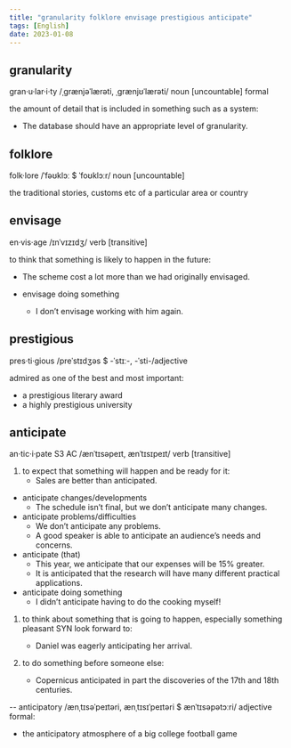 ```yaml
---
title: "granularity folklore envisage prestigious anticipate"
tags: [English]
date: 2023-01-08
---
```


## granularity

gran·u·lar·i·ty /ˌɡrænjəˈlærəti, ˌɡrænjʊˈlærəti/ noun [uncountable] formal

the amount of detail that is included in something such as a system:

- The database should have an appropriate level of granularity.

## folklore

folk·lore /ˈfəʊklɔː $ ˈfoʊklɔːr/ noun [uncountable]

the traditional stories, customs etc of a particular area or country

## envisage

en·vis·age /ɪnˈvɪzɪdʒ/ verb [transitive]

to think that something is likely to happen in the future:

- The scheme cost a lot more than we had originally envisaged.

- envisage doing something
  - I don’t envisage working with him again.

## prestigious

pres·ti·gious /preˈstɪdʒəs $ -ˈstɪː-, -ˈsti-/adjective

admired as one of the best and most important:

- a prestigious literary award
- a highly prestigious university

## anticipate

an·tic·i·pate S3 AC /ænˈtɪsəpeɪt, ænˈtɪsɪpeɪt/ verb [transitive]

1. to expect that something will happen and be ready for it:
   - Sales are better than anticipated.
  - anticipate changes/developments
    - The schedule isn’t final, but we don’t anticipate many changes.
  - anticipate problems/difficulties
    - We don’t anticipate any problems.
    - A good speaker is able to anticipate an audience’s needs and concerns.
  - anticipate (that)
    - This year, we anticipate that our expenses will be 15% greater.
    - It is anticipated that the research will have many different practical applications.
  - anticipate doing something
    - I didn’t anticipate having to do the cooking myself!

1. to think about something that is going to happen, especially something
   pleasant SYN look forward to:
   - Daniel was eagerly anticipating her arrival.

2. to do something before someone else:
   - Copernicus anticipated in part the discoveries of the 17th and 18th
  centuries.

-- anticipatory /ænˌtɪsəˈpeɪtəri, ænˌtɪsɪˈpeɪtəri $ ænˈtɪsəpətɔːri/ adjective
formal:
   - the anticipatory atmosphere of a big college football game